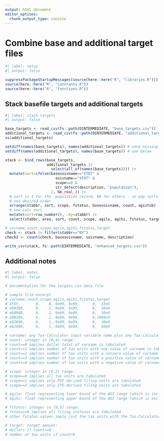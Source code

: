 ```yaml
---
output: html_document
editor_options: 
  chunk_output_type: console
---
```


# Combine base and additional target files


```r
#| label: setup
#| output: false

suppressPackageStartupMessages(source(here::here("R", "libraries.R")))
source(here::here("R", "constants.R"))
source(here::here("R", "functions.R"))

```


## Stack basefile targets and additional targets

```r
#| label: stack-targets
#| output: false

base_targets <- read_csv(fs::path(DINTERMEDIATE, "base_targets.csv"))
additional_targets <- read_csv(fs::path(DINTERMEDIATE, "additional_targets.csv"))
ns(additional_targets)

setdiff(names(base_targets), names(additional_targets)) # none missing
setdiff(names(additional_targets), names(base_targets)) # see below

stack <- bind_rows(base_targets, 
                   additional_targets |> 
                     select(all_of(names(base_targets)))) |> 
  mutate(sort=ifelse(basesoivname=="XTOT" &
                       soivname=="XTOT" &
                       scope==0 &
                       str_detect(description, "population"),
                     1, NA_real_)) |> 
  # sort is 1 for the  population record, NA for others - so pop sorts first
  # set desired order
  arrange(stabbr, sort, scope, fstatus, basesoivname, count, agistub) |> 
  # now calc sort
  mutate(sort=row_number(), .by=stabbr) |> 
  select(stabbr, area, sort, count, scope, agilo, agihi, fstatus, target, basesoivname, soivname, description, agistub, agilabel)

# varname,count,scope,agilo,agihi,fstatus,target
check <- stack |> filter(stabbr=="NY")
check2 <- count(check, basesoivname, soivname, description)

write_csv(stack, fs::path(DINTERMEDIATE, "enhanced_targets.csv"))

```



## Additional notes

```r
#| label: notes
#| output: false

# documentation for the targets.csv data file

# sample file excerpt
# varname,count,scope,agilo,agihi,fstatus,target
# XTOT,       0,    0,-9e99, 9e99,      0,  33e6
# e00300,     0,    1,-9e99, 9e99,      0,  20e9
# e00900,     0,    1,-9e99, 9e99,      0,  30e9
# e00200,     0,    1,-9e99, 9e99,      0,1000e9
# e02000,     0,    1,-9e99, 9e99,      0,  30e9
# e02400,     0,    1,-9e99, 9e99,      0,  60e9

# varname: any Tax-Calculator input variable name plus any Tax-Calculator calculated variable in the list of cached variables in the tmd/storage/__init__.py file
# count: integer in [0,4] range:
# count==0 implies dollar total of varname is tabulated
# count==1 implies number of tax units with any value of varname is tabulated
# count==2 implies number of tax units with a nonzero value of varname is tabulated
# count==3 implies number of tax units with a positive value of varname is tabulated
# count==4 implies number of tax units with a negative value of varname is tabulated

# scope: integer in [0,2] range:
# scope==0 implies all tax units are tabulated
# scope==1 implies only PUF-derived filing units are tabulated
# scope==2 implies only CPS-derived filing units are tabulated

# agilo: float representing lower bound of the AGI range (which is included in the range) that is tabulated.
# agihi: float representing upper bound of the AGI range (which is excluded from the range) that is tabulated.

# fstatus: integer in [0,5] range:
# fstatus=0 implies all filing statuses are tabulated
# other fstatus values imply just the tax units with the Tax-Calculator MARS variable equal to fstatus are included in the tabulation

# target: target amount:
# dollars if count==0
# number of tax units if count>0

```

